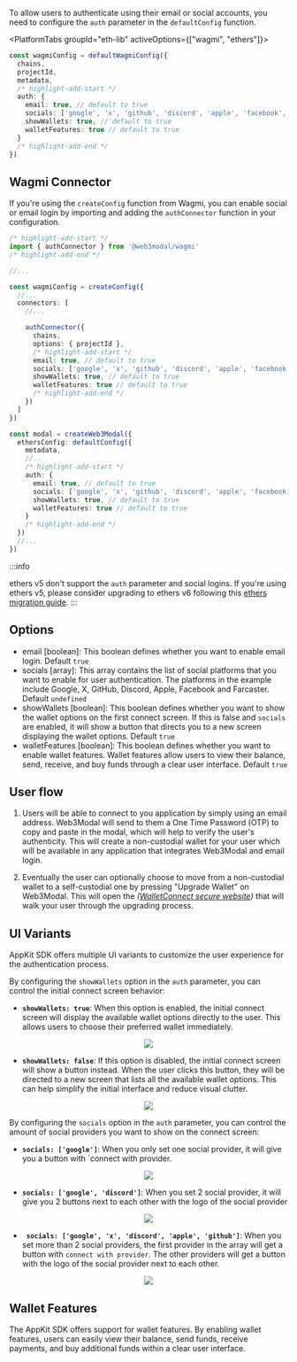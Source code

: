 
To allow users to authenticate using their email or social accounts, you need to configure the `auth` parameter in the `defaultConfig` function.

<PlatformTabs groupId="eth-lib" activeOptions={["wagmi", "ethers"]}>
<PlatformTabItem value="wagmi">

```ts
const wagmiConfig = defaultWagmiConfig({
  chains,
  projectId,
  metadata,
  /* highlight-add-start */
  auth: {
    email: true, // default to true
    socials: ['google', 'x', 'github', 'discord', 'apple', 'facebook', 'farcaster'],
    showWallets: true, // default to true
    walletFeatures: true // default to true
  }
  /* highlight-add-end */
})
```

## Wagmi Connector

If you're using the `createConfig` function from Wagmi, you can enable social or email login by importing and adding the `authConnector` function in your configuration.

```ts
/* highlight-add-start */
import { authConnector } from '@web3modal/wagmi'
/* highlight-add-end */

//...

const wagmiConfig = createConfig({
  //...
  connectors: [
    //...

    authConnector({
      chains,
      options: { projectId },
      /* highlight-add-start */
      email: true, // default to true
      socials: ['google', 'x', 'github', 'discord', 'apple', 'facebook', 'farcaster'],
      showWallets: true, // default to true
      walletFeatures: true // default to true
      /* highlight-add-end */
    })
  ]
})
```

</PlatformTabItem>
<PlatformTabItem value="ethers">

```ts
const modal = createWeb3Modal({
  ethersConfig: defaultConfig({
    metadata,
    //..
    /* highlight-add-start */
    auth: {
      email: true, // default to true
      socials: ['google', 'x', 'github', 'discord', 'apple', 'facebook', 'farcaster'],
      showWallets: true, // default to true
      walletFeatures: true // default to true
    }
    /* highlight-add-end */
  })
  //...
})
```

:::info

ethers v5 don't support the `auth` parameter and social logins. If you're using ethers v5, please consider upgrading to ethers v6 following this [ethers migration guide](https://docs.ethers.org/v6/migrating/).
:::
</PlatformTabItem>
</PlatformTabs>

## Options

- email [boolean]: This boolean defines whether you want to enable email login. Default `true`
- socials [array]: This array contains the list of social platforms that you want to enable for user authentication. The platforms in the example include Google, X, GitHub, Discord, Apple, Facebook and Farcaster. Default `undefined`
- showWallets [boolean]: This boolean defines whether you want to show the wallet options on the first connect screen. If this is false and `socials` are enabled, it will show a button that directs you to a new screen displaying the wallet options. Default `true`
- walletFeatures [boolean]: This boolean defines whether you want to enable wallet features. Wallet features allow users to view their balance, send, receive, and buy funds through a clear user interface. Default `true`

## User flow

1. Users will be able to connect to you application by simply using an email address. Web3Modal will send to them a One Time Password (OTP) to copy and paste in the modal, which will help to
   verify the user's authenticity. This will create a non-custodial wallet for your user which will be available in any application that integrates Web3Modal and email login.

2. Eventually the user can optionally choose to move from a non-custodial wallet to a self-custodial one by pressing "Upgrade Wallet" on Web3Modal.
   This will open the _([WalletConnect secure website](https://secure.walletconnect.com/dashboard))_ that will walk your user through the upgrading process.

## UI Variants

AppKit SDK offers multiple UI variants to customize the user experience for the authentication process.

By configuring the `showWallets` option in the `auth` parameter, you can control the initial connect screen behavior:

- **`showWallets: true`**: When this option is enabled, the initial connect screen will display the available wallet options directly to the user. This allows users to choose their preferred wallet immediately.

<p align="center">
  <img width={300} src="/img/w3m/auth/modal_wallets.webp" />
</p>

- **`showWallets: false`**: If this option is disabled, the initial connect screen will show a button instead. When the user clicks this button, they will be directed to a new screen that lists all the available wallet options. This can help simplify the initial interface and reduce visual clutter.

<p align="center">
  <img width={300} src="/img/w3m/auth/modal_no_wallets.webp" />
</p>

By configuring the `socials` option in the `auth` parameter, you can control the amount of social providers you want to show on the connect screen:

- **`socials: ['google']`**: When you only set one social provider, it will give you a button with `connect with provider.

<p align="center">
  <img width={300} src="/img/w3m/auth/modal_one_social.webp" />
</p>

- **`socials: ['google', 'discord']`**: When you set 2 social provider, it will give you 2 buttons next to each other with the logo of the social provider

<p align="center">
  <img width={300} src="/img/w3m/auth/modal_two_social.webp" />
</p>

- **` socials: ['google', 'x', 'discord', 'apple', 'github']`**: When you set more than 2 social providers, the first provider in the array will get a button with `connect with provider`. The other providers will get a button with the logo of the social provider next to each other.

<p align="center">
  <img width={300} src="/img/w3m/auth/modal_wallets.webp" />
</p>

## Wallet Features

The AppKit SDK offers support for wallet features. By enabling wallet features, users can easily view their balance, send funds, receive payments, and buy additional funds within a clear user interface.
